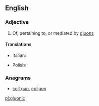==English==

===Adjective===
{{en-adj}}

# {{context|physics|lang=en}} Of, pertaining to, or mediated by [[gluon]]s

====Translations====
{{trans-top|mediated by gluons}}
* Italian: {{t|it|gluonico}}
{{trans-mid}}
* Polish: {{t|pl|gluonowy|m}}
{{trans-bottom}}

===Anagrams===
* [[coil gun#English|coil gun]], [[coilgun#English|coilgun]]

[[pl:gluonic]]